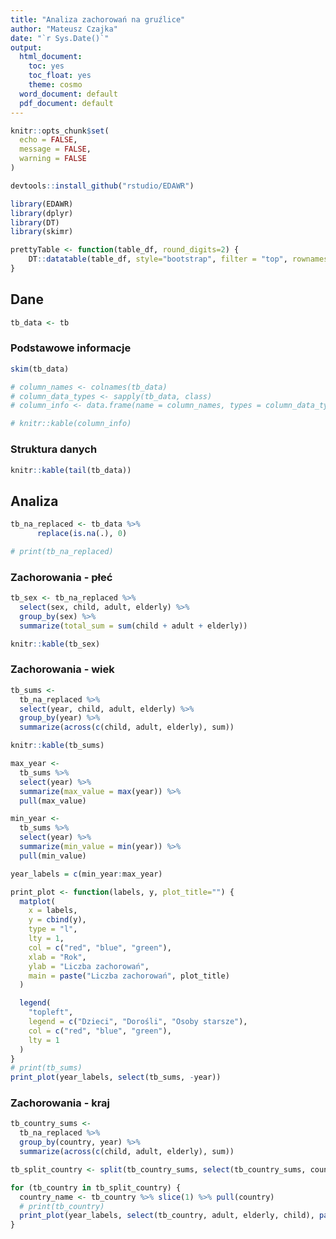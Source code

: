 ```yaml
---
title: "Analiza zachorowań na gruźlice"
author: "Mateusz Czajka"
date: "`r Sys.Date()`"
output:
  html_document: 
    toc: yes
    toc_float: yes
    theme: cosmo
  word_document: default
  pdf_document: default
---
```


```r
knitr::opts_chunk$set(
  echo = FALSE,
  message = FALSE,
  warning = FALSE
)
```

```r
devtools::install_github("rstudio/EDAWR")
```


```r
library(EDAWR)
library(dplyr)
library(DT)
library(skimr)
```

```r
prettyTable <- function(table_df, round_digits=2) {
    DT::datatable(table_df, style="bootstrap", filter = "top", rownames = FALSE, extensions = "Buttons", options = list(dom = 'Bfrtip', buttons = c('copy', 'csv', 'excel', 'pdf', 'print'))) %>% formatRound(names(dplyr::select_if(table_df, is.numeric)), round_digits)
}
```

## Dane
```r
tb_data <- tb
```

### Podstawowe informacje
```r
skim(tb_data)
```

```r
# column_names <- colnames(tb_data)
# column_data_types <- sapply(tb_data, class)
# column_info <- data.frame(name = column_names, types = column_data_types)

# knitr::kable(column_info)
```


### Struktura danych

```r
knitr::kable(tail(tb_data))
```

## Analiza

```r
tb_na_replaced <- tb_data %>%
      replace(is.na(.), 0)

# print(tb_na_replaced)
```

### Zachorowania - płeć

```r
tb_sex <- tb_na_replaced %>%
  select(sex, child, adult, elderly) %>%
  group_by(sex) %>%
  summarize(total_sum = sum(child + adult + elderly))

knitr::kable(tb_sex)
```


### Zachorowania - wiek
```r
tb_sums <-
  tb_na_replaced %>%
  select(year, child, adult, elderly) %>%
  group_by(year) %>%
  summarize(across(c(child, adult, elderly), sum))

knitr::kable(tb_sums)  

max_year <-
  tb_sums %>%
  select(year) %>%
  summarize(max_value = max(year)) %>%
  pull(max_value)

min_year <-
  tb_sums %>%
  select(year) %>%
  summarize(min_value = min(year)) %>%
  pull(min_value)

```

```r
year_labels = c(min_year:max_year)

print_plot <- function(labels, y, plot_title="") {
  matplot(
    x = labels,
    y = cbind(y),
    type = "l",
    lty = 1,
    col = c("red", "blue", "green"),
    xlab = "Rok",
    ylab = "Liczba zachorowań",
    main = paste("Liczba zachorowań", plot_title)
  )

  legend(
    "topleft", 
    legend = c("Dzieci", "Dorośli", "Osoby starsze"), 
    col = c("red", "blue", "green"), 
    lty = 1
  )
}
# print(tb_sums)
print_plot(year_labels, select(tb_sums, -year))

```

### Zachorowania - kraj

```r
tb_country_sums <-
  tb_na_replaced %>%
  group_by(country, year) %>%
  summarize(across(c(child, adult, elderly), sum))

tb_split_country <- split(tb_country_sums, select(tb_country_sums, country))

for (tb_country in tb_split_country) {
  country_name <- tb_country %>% slice(1) %>% pull(country)
  # print(tb_country)
  print_plot(year_labels, select(tb_country, adult, elderly, child), paste0("(", country_name, ")")) # why select in this order works properly???
}
```
